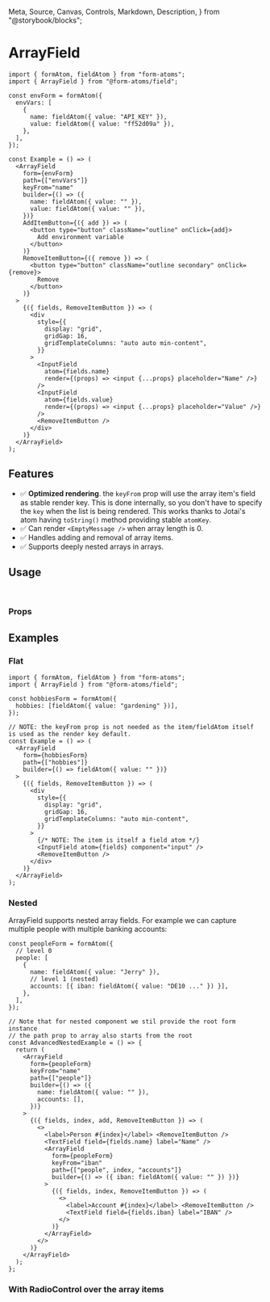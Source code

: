   Meta,
  Source,
  Canvas,
  Controls,
  Markdown,
  Description,
} from "@storybook/blocks";

<Meta title="ArrayField" />

# ArrayField

<Description of={ArrayFieldStories.Primary} />

<Canvas sourceState="none" of={ArrayFieldStories.Primary} />

```tsx
import { formAtom, fieldAtom } from "form-atoms";
import { ArrayField } from "@form-atoms/field";

const envForm = formAtom({
  envVars: [
    {
      name: fieldAtom({ value: "API_KEY" }),
      value: fieldAtom({ value: "ff52d09a" }),
    },
  ],
});

const Example = () => (
  <ArrayField
    form={envForm}
    path={["envVars"]}
    keyFrom="name"
    builder={() => ({
      name: fieldAtom({ value: "" }),
      value: fieldAtom({ value: "" }),
    })}
    AddItemButton={({ add }) => (
      <button type="button" className="outline" onClick={add}>
        Add environment variable
      </button>
    )}
    RemoveItemButton={({ remove }) => (
      <button type="button" className="outline secondary" onClick={remove}>
        Remove
      </button>
    )}
  >
    {({ fields, RemoveItemButton }) => (
      <div
        style={{
          display: "grid",
          gridGap: 16,
          gridTemplateColumns: "auto auto min-content",
        }}
      >
        <InputField
          atom={fields.name}
          render={(props) => <input {...props} placeholder="Name" />}
        />
        <InputField
          atom={fields.value}
          render={(props) => <input {...props} placeholder="Value" />}
        />
        <RemoveItemButton />
      </div>
    )}
  </ArrayField>
);
```

## Features

- ✅ **Optimized rendering**. the `keyFrom` prop will use the array item's field as stable render key. This is done internally, so you don't have to specify the `key` when the list is being rendered.
  This works thanks to Jotai's atom having `toString()` method providing stable `atomKey`.
- ✅ Can render `<EmptyMessage />` when array length is 0.
- ✅ Handles adding and removal of array items.
- ✅ Supports deeply nested arrays in arrays.

## Usage

```ts
import { ArrayField } from "@form-atoms/field";
```

### Props

<Controls of={ArrayFieldStories.Primary} sort="requiredFirst" />

## Examples

### Flat

<Description of={ArrayFieldStories.Flat} />

<Canvas sourceState="none" of={ArrayFieldStories.Flat} />

```tsx
import { formAtom, fieldAtom } from "form-atoms";
import { ArrayField } from "@form-atoms/field";

const hobbiesForm = formAtom({
  hobbies: [fieldAtom({ value: "gardening" })],
});

// NOTE: the keyFrom prop is not needed as the item/fieldAtom itself is used as the render key default.
const Example = () => (
  <ArrayField
    form={hobbiesForm}
    path={["hobbies"]}
    builder={() => fieldAtom({ value: "" })}
  >
    {({ fields, RemoveItemButton }) => (
      <div
        style={{
          display: "grid",
          gridGap: 16,
          gridTemplateColumns: "auto min-content",
        }}
      >
        {/* NOTE: The item is itself a field atom */}
        <InputField atom={fields} component="input" />
        <RemoveItemButton />
      </div>
    )}
  </ArrayField>
);
```

### Nested

ArrayField supports nested array fields.
For example we can capture multiple people with multiple banking accounts:

<Canvas sourceState="none" of={ArrayFieldStories.Nested} />

```tsx
const peopleForm = formAtom({
  // level 0
  people: [
    {
      name: fieldAtom({ value: "Jerry" }),
      // level 1 (nested)
      accounts: [{ iban: fieldAtom({ value: "DE10 ..." }) }],
    },
  ],
});

// Note that for nested component we stil provide the root form instance
// the path prop to array also starts from the root
const AdvancedNestedExample = () => {
  return (
    <ArrayField
      form={peopleForm}
      keyFrom="name"
      path={["people"]}
      builder={() => ({
        name: fieldAtom({ value: "" }),
        accounts: [],
      })}
    >
      {({ fields, index, add, RemoveItemButton }) => (
        <>
          <label>Person #{index}</label> <RemoveItemButton />
          <TextField field={fields.name} label="Name" />
          <ArrayField
            form={peopleForm}
            keyFrom="iban"
            path={["people", index, "accounts"]}
            builder={() => ({ iban: fieldAtom({ value: "" }) })}
          >
            {({ fields, index, RemoveItemButton }) => (
              <>
                <label>Account #{index}</label> <RemoveItemButton />
                <TextField field={fields.iban} label="IBAN" />
              </>
            )}
          </ArrayField>
        </>
      )}
    </ArrayField>
  );
};
```

### With RadioControl over the array items

<Canvas sourceState="none" of={ArrayFieldStories.WithRadioControl} />

